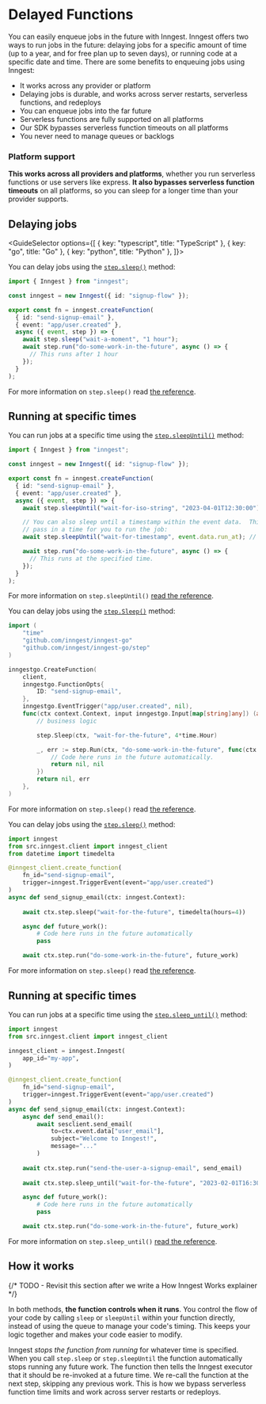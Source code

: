 
# Delayed Functions

You can easily enqueue jobs in the future with Inngest. Inngest offers two ways to run jobs in the future: delaying jobs for a specific amount of time (up to a year, and for free plan up to seven days), or running code at a specific date and time. There are some benefits to enqueuing jobs using Inngest:

- It works across any provider or platform
- Delaying jobs is durable, and works across server restarts, serverless functions, and redeploys
- You can enqueue jobs into the far future
- Serverless functions are fully supported on all platforms
- Our SDK bypasses serverless function timeouts on all platforms
- You never need to manage queues or backlogs

### Platform support

**This works across all providers and platforms**, whether you run serverless functions or use servers like express.  **It also bypasses serverless function timeouts** on all platforms, so you can sleep for a longer time than your provider supports.

## Delaying jobs

<GuideSelector
  options={[
    { key: "typescript", title: "TypeScript" },
    { key: "go", title: "Go" },
    { key: "python", title: "Python" },
  ]}>


<GuideSection show="typescript">

You can delay jobs using the [`step.sleep()`](/docs/reference/functions/step-sleep) method:

```ts
import { Inngest } from "inngest";

const inngest = new Inngest({ id: "signup-flow" });

export const fn = inngest.createFunction(
  { id: "send-signup-email" },
  { event: "app/user.created" },
  async ({ event, step }) => {
    await step.sleep("wait-a-moment", "1 hour");
    await step.run("do-some-work-in-the-future", async () => {
      // This runs after 1 hour
    });
  }
);
```


For more information on `step.sleep()` read [the reference](/docs/reference/functions/step-sleep).


## Running at specific times

You can run jobs at a specific time using the [`step.sleepUntil()`](/docs/reference/functions/step-sleep-until) method:


```ts
import { Inngest } from "inngest";

const inngest = new Inngest({ id: "signup-flow" });

export const fn = inngest.createFunction(
  { id: "send-signup-email" },
  { event: "app/user.created" },
  async ({ event, step }) => {
    await step.sleepUntil("wait-for-iso-string", "2023-04-01T12:30:00");

    // You can also sleep until a timestamp within the event data.  This lets you
    // pass in a time for you to run the job:
    await step.sleepUntil("wait-for-timestamp", event.data.run_at); // Assuming event.data.run_at is a timestamp.

    await step.run("do-some-work-in-the-future", async () => {
      // This runs at the specified time.
    });
  }
);
```



For more information on `step.sleepUntil()` [read the reference](/docs/reference/functions/step-sleep-until).


</GuideSection>
<GuideSection show="go">

You can delay jobs using the [`step.Sleep()`](https://pkg.go.dev/github.com/inngest/inngestgo@v0.7.4/step#Sleep) method:

```go
import (
    "time"
    "github.com/inngest/inngest-go"
    "github.com/inngest/inngest-go/step"
)

inngestgo.CreateFunction(
	client,
	inngestgo.FunctionOpts{
		ID: "send-signup-email",
	},
	inngestgo.EventTrigger("app/user.created", nil),
	func(ctx context.Context, input inngestgo.Input[map[string]any]) (any, error) {
		// business logic

		step.Sleep(ctx, "wait-for-the-future", 4*time.Hour)

		_, err := step.Run(ctx, "do-some-work-in-the-future", func(ctx context.Context) (any, error) {
			// Code here runs in the future automatically.
			return nil, nil
		})
		return nil, err
	},
)
```


For more information on `step.sleep()` read [the reference](https://pkg.go.dev/github.com/inngest/inngestgo@v0.7.4/step#Sleep).



</GuideSection>
<GuideSection show="python">

You can delay jobs using the [`step.sleep()`](http://localhost:3001/docs/reference/python/steps/sleep) method:

```python
import inngest
from src.inngest.client import inngest_client
from datetime import timedelta

@inngest_client.create_function(
    fn_id="send-signup-email", 
    trigger=inngest.TriggerEvent(event="app/user.created")
)
async def send_signup_email(ctx: inngest.Context):
    
    await ctx.step.sleep("wait-for-the-future", timedelta(hours=4))

    async def future_work():
        # Code here runs in the future automatically
        pass

    await ctx.step.run("do-some-work-in-the-future", future_work)
```


For more information on `step.sleep()` read [the reference](/docs/reference/functions/step-sleep).


## Running at specific times

You can run jobs at a specific time using the [`step.sleep_until()`](/docs/reference/python/steps/sleep-until) method:


```python
import inngest
from src.inngest.client import inngest_client

inngest_client = inngest.Inngest(
    app_id="my-app",
)

@inngest_client.create_function(
    fn_id="send-signup-email", 
    trigger=inngest.TriggerEvent(event="app/user.created")
)
async def send_signup_email(ctx: inngest.Context):
    async def send_email():
        await sesclient.send_email(
            to=ctx.event.data["user_email"],
            subject="Welcome to Inngest!",
            message="..."
        )
    
    await ctx.step.run("send-the-user-a-signup-email", send_email)
    
    await ctx.step.sleep_until("wait-for-the-future", "2023-02-01T16:30:00")

    async def future_work():
        # Code here runs in the future automatically
        pass

    await ctx.step.run("do-some-work-in-the-future", future_work)
```



For more information on `step.sleep_until()` [read the reference](/docs/reference/python/steps/sleep-until).


</GuideSection>

</GuideSelector>

## How it works

{/* TODO - Revisit this section after we write a How Inngest Works explainer */}

In both methods, **the function controls when it runs**.  You control the flow of your code by calling `sleep` or `sleepUntil` within your function directly,
instead of using the queue to manage your code's timing.  This keeps your logic together and makes your code easier to modify.

Inngest *stops the function from running* for whatever time is specified.  When you call `step.sleep` or `step.sleepUntil` the function automatically stops running any future work. The function then tells the Inngest executor that it should be re-invoked at a future time.  We re-call the function at the next step, skipping any previous work.  This is how we bypass serverless function time limits and work across server restarts or redeploys.
